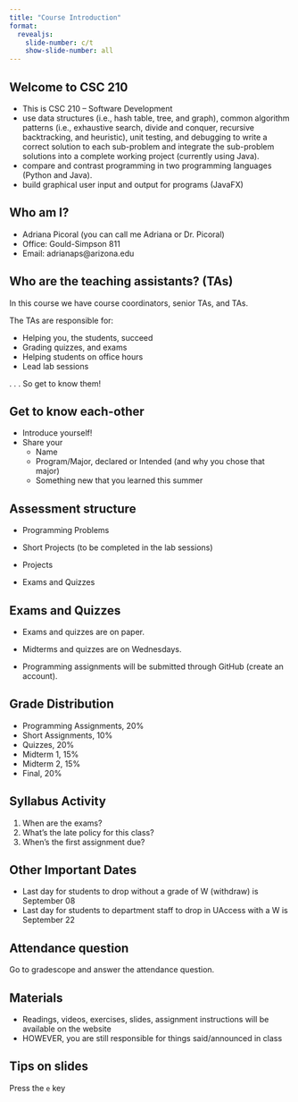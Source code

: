 ```yaml
---
title: "Course Introduction"
format:
  revealjs:
    slide-number: c/t
    show-slide-number: all
---
```


## **Welcome to CSC 210**

-   This is CSC 210 -- Software Development
-   use data structures (i.e., hash table, tree, and graph), common algorithm patterns (i.e., exhaustive search, divide and conquer, recursive backtracking, and heuristic), unit testing, and debugging to write a correct solution to each sub-problem and integrate the sub-problem solutions into a complete working project (currently using Java).
-   compare and contrast programming in two programming languages (Python and Java).
-   build graphical user input and output for programs (JavaFX)


## Who am I?

-   Adriana Picoral (you can call me Adriana or Dr. Picoral)
-   Office: Gould-Simpson 811
-   Email: adrianaps\@arizona.edu


## Who are the teaching assistants? (TAs)

In this course we have course coordinators, senior TAs, and TAs.

The TAs are responsible for:

-   Helping you, the students, succeed
-   Grading quizzes, and exams
-   Helping students on office hours
-   Lead lab sessions

. . . So get to know them!

## Get to know each-other

-   Introduce yourself!
-   Share your
    -   Name
    -   Program/Major, declared or Intended (and why you chose that major)
    -   Something new that you learned this summer
    
## Assessment structure

-   Programming Problems

-   Short Projects (to be completed in the lab sessions)

-   Projects

-   Exams and Quizzes

## Exams and Quizzes

-   Exams and quizzes are on paper.

-   Midterms and quizzes are on Wednesdays.

-   Programming assignments will be submitted through GitHub (create an account).

## Grade Distribution

* Programming Assignments, 20%
* Short Assignments, 10%
* Quizzes, 20%
* Midterm 1, 15%
* Midterm 2, 15%
* Final, 20%

## Syllabus Activity

1.  When are the exams?
1.  What's the late policy for this class?
1.  When's the first assignment due?

## Other Important Dates

-   Last day for students to drop without a grade of W (withdraw) is September 08
-   Last day for students to department staff to drop in UAccess with a W is September 22

## Attendance question

Go to gradescope and answer the attendance question.

## Materials

-   Readings, videos, exercises, slides, assignment instructions will be available on the website
-   HOWEVER, you are still responsible for things said/announced in class

## Tips on slides

Press the `e` key